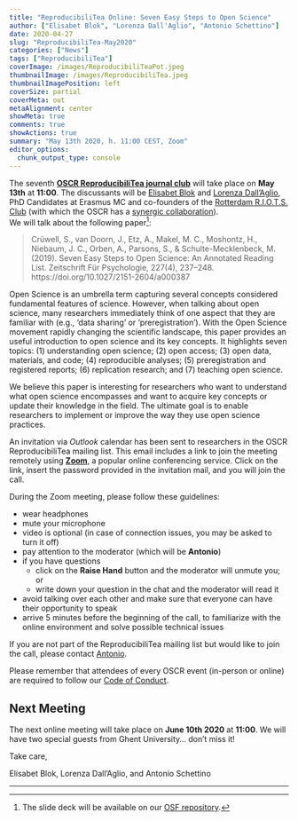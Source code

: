 ```yaml
---
title: "ReproducibiliTea Online: Seven Easy Steps to Open Science"
author: ["Elisabet Blok", "Lorenza Dall'Aglio", "Antonio Schettino"]
date: 2020-04-27
slug: "ReproducibiliTea-May2020"
categories: ["News"]
tags: ["ReproducibiliTea"]
coverImage: /images/ReproducibiliTeaPot.jpeg
thumbnailImage: /images/ReproducibiliTea.jpeg
thumbnailImagePosition: left
coverSize: partial
coverMeta: out
metaAlignment: center
showMeta: true
comments: true
showActions: true
summary: "May 13th 2020, h. 11:00 CEST, Zoom"
editor_options: 
  chunk_output_type: console
---
```


The seventh [**OSCR ReproducibiliTea journal club**](https://www.openscience-rotterdam.com/2019/10/announcement-reproducibilitea/) will take place on **May 13th** at **11:00**. The discussants will be [Elisabet Blok](https://www.openscience-rotterdam.com/2020/02/blok/) and [Lorenza Dall'Aglio](https://www.openscience-rotterdam.com/2020/02/dallaglio/), PhD Candidates at Erasmus MC and co-founders of the [Rotterdam R.I.O.T.S. Club](https://rdam-riot-science-club.github.io/) (with which the OSCR has a [synergic collaboration](https://www.openscience-rotterdam.com/2020/03/oscr-riots/)).   
We will talk about the following paper[^1]:

> Crüwell, S., van Doorn, J., Etz, A., Makel, M. C., Moshontz, H., Niebaum, J. C., Orben, A., Parsons, S., & Schulte-Mecklenbeck, M. (2019). Seven Easy Steps to Open Science: An Annotated Reading List. Zeitschrift Für Psychologie, 227(4), 237–248. https://doi.org/10.1027/2151-2604/a000387

Open Science is an umbrella term capturing several concepts considered fundamental features of science. However, when talking about open science, many researchers immediately think of one aspect that they are familiar with (e.g., ‘data sharing’ or ‘preregistration’). With the Open Science movement rapidly changing the scientific landscape, this paper provides an useful introduction to open science and its key concepts. It highlights seven topics: (1) understanding open science; (2) open access; (3) open data, materials, and code; (4) reproducible analyses; (5) preregistration and registered reports; (6) replication research; and (7) teaching open science.   
   
We believe this paper is interesting for researchers who want to understand what open science encompasses and want to acquire key concepts or update their knowledge in the field. The ultimate goal is to enable researchers to implement or improve the way they use open science practices.

An invitation via *Outlook* calendar has been sent to researchers in the OSCR ReproducibiliTea mailing list. This email includes a link to join the meeting remotely using [**Zoom**](https://zoom.us/), a popular online conferencing service. Click on the link, insert the password provided in the invitation mail, and you will join the call. 

During the Zoom meeting, please follow these guidelines:

* wear headphones
* mute your microphone
* video is optional (in case of connection issues, you may be asked to turn it off)
* pay attention to the moderator (which will be **Antonio**)
* if you have questions
  - click on the **Raise Hand** button and the moderator will unmute you; or
  - write down your question in the chat and the moderator will read it
* avoid talking over each other and make sure that everyone can have their opportunity to speak
* arrive 5 minutes before the beginning of the call, to familiarize with the online environment and solve possible technical issues

If you are not part of the ReproducibiliTea mailing list but would like to join the call, please contact [Antonio](mailto:schettino@eur.nl).

Please remember that attendees of every OSCR event (in-person or online) are required to follow our [Code of Conduct](https://www.openscience-rotterdam.com/coc/).

## Next Meeting

The next online meeting will take place on **June 10th 2020** at **11:00**. We will have two special guests from Ghent University... don't miss it!

Take care,

Elisabet Blok, Lorenza Dall'Aglio, and Antonio Schettino

***
[^1]: The slide deck will be available on our [OSF repository](https://osf.io/yk9pf/).


